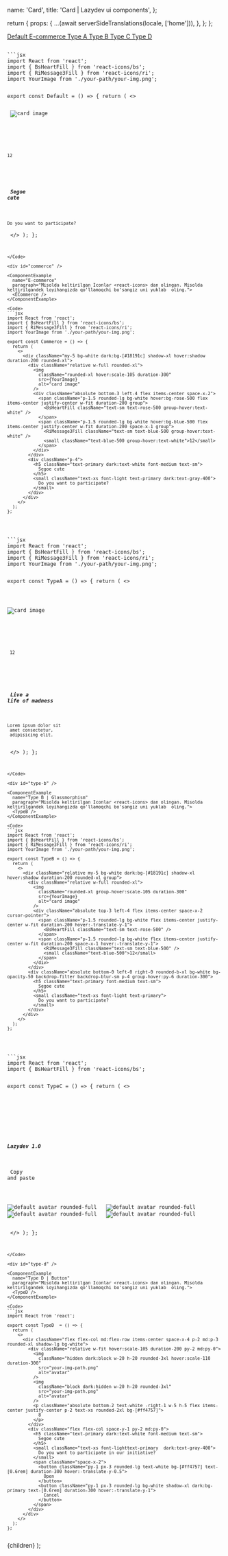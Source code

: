 


  name: 'Card',
  title: 'Card | Lazydev ui components',
};

  return {
    props: {
      ...(await serverSideTranslations(locale, ['home'])),
    },
  };
};

<SidebarLink>
  <a href="#default" className="text-right">
    Default
  </a>
  <a href="#commerce" className="text-right">
    E-commerce
  </a>
  <a href="#typea" className="text-right">
    Type A
  </a>
  <a href="#type-b" className="text-right">
    Type B
  </a>
  <a href="#type-c" className="text-right">
    Type C
  </a>
  <a href="#type-d" className="text-right">
    Type D
  </a>
</SidebarLink>

<PrevAndNext
  leftPath="/docs/components/toast"
  rightPath="/docs/components/tag-input"
/>

<div id="default" />

<ComponentExample
  name="Default"
  paragraph="Misolda keltirilgan Iconlar <react-icons> dan olingan. Misolda keltirilgandek loyihangizda qo'llamoqchi bo'sangiz uni yuklab  oling.">
  <Default />
</ComponentExample>

<Code>
```jsx
import React from 'react';
import { BsHeartFill } from 'react-icons/bs';
import { RiMessage3Fill } from 'react-icons/ri';
import YourImage from './your-path/your-img.png';

export const Default = () => {
  return (
    <>
      <div className="my-5 bg-white dark:bg-[#18191c] shadow-xl hover:shadow duration-200 rounded-xl">
        <div className="relative w-full rounded-xl">
          <img
            className="rounded-xl hover:scale-105 duration-300"
            src={YourImage}
            alt="card image"
          />
          <div className="absolute bottom-3 left-4 flex items-center space-x-2">
            <span className="p-1.5 rounded-lg bg-white hover:bg-rose-500 flex items-center justify-center w-fit duration-200 group">
              <BsHeartFill className="text-sm text-rose-500 group-hover:text-white" />
            </span>
            <span className="p-1.5 rounded-lg bg-white hover:bg-blue-500 flex items-center justify-center w-fit duration-200 space-x-1 group">
              <RiMessage3Fill className="text-sm text-blue-500 group-hover:text-white" />
              <small className="text-blue-500 group-hover:text-white">12</small>
            </span>
          </div>
        </div>
        <div className="p-4">
          <h5 className="text-primary dark:text-white font-medium text-sm">
            Segoe cute
          </h5>
          <small className="text-xs font-light text-primary dark:text-gray-400">
            Do you want to participate?
          </small>
        </div>
      </div>
    </>
  );
};
````
</Code>

<div id="commerce" />

<ComponentExample
  name="E-commerce"
  paragraph="Misolda keltirilgan Iconlar <react-icons> dan olingan. Misolda keltirilgandek loyihangizda qo'llamoqchi bo'sangiz uni yuklab  oling.">
  <ECommerce />
</ComponentExample>

<Code>
```jsx
import React from 'react';
import { BsHeartFill } from 'react-icons/bs';
import { RiMessage3Fill } from 'react-icons/ri';
import YourImage from './your-path/your-img.png';

export const Commerce = () => {
  return (
    <>
      <div className="my-5 bg-white dark:bg-[#18191c] shadow-xl hover:shadow duration-200 rounded-xl">
        <div className="relative w-full rounded-xl">
          <img
            className="rounded-xl hover:scale-105 duration-300"
            src={YourImage}
            alt="card image"
          />
          <div className="absolute bottom-3 left-4 flex items-center space-x-2">
            <span className="p-1.5 rounded-lg bg-white hover:bg-rose-500 flex items-center justify-center w-fit duration-200 group">
              <BsHeartFill className="text-sm text-rose-500 group-hover:text-white" />
            </span>
            <span className="p-1.5 rounded-lg bg-white hover:bg-blue-500 flex items-center justify-center w-fit duration-200 space-x-1 group">
              <RiMessage3Fill className="text-sm text-blue-500 group-hover:text-white" />
              <small className="text-blue-500 group-hover:text-white">12</small>
            </span>
          </div>
        </div>
        <div className="p-4">
          <h5 className="text-primary dark:text-white font-medium text-sm">
            Segoe cute
          </h5>
          <small className="text-xs font-light text-primary dark:text-gray-400">
            Do you want to participate?
          </small>
        </div>
      </div>
    </>
  );
};
````
</Code>

<div id="typea" />

<ComponentExample
  name="Type A"
  paragraph="Misolda keltirilgan Iconlar <react-icons> dan olingan. Misolda keltirilgandek loyihangizda qo'llamoqchi bo'sangiz uni yuklab  oling.">
  <TypeA />
</ComponentExample>

<Code>
```jsx
import React from 'react';
import { BsHeartFill } from 'react-icons/bs';
import { RiMessage3Fill } from 'react-icons/ri';
import YourImage from './your-path/your-img.png';

export const TypeA = () => {
  return (
    <>
      <div className="flex bg-white dark:bg-[#18191c] shadow-xl hover:shadow rounded-xl hover:scale-105 duration-300">
        <div>
          <div className="relative w-full scale-100">
            <img className="rounded-xl" src={YourImage} alt="card image" />
            <div className="absolute bottom-3 left-4 flex items-center space-x-2">
              <span className="p-1.5 rounded-lg bg-white hover:bg-rose-500 flex items-center justify-center w-fit group duration-200">
                <BsHeartFill className="text-sm text-rose-500 group-hover:text-white" />
              </span>
              <span className="p-1.5 rounded-lg bg-white hover:bg-blue-500 flex items-center justify-center w-fit group duration-200 space-x-1">
                <RiMessage3Fill className="text-sm text-blue-500 group-hover:text-white" />
                <small className="text-blue-500 group-hover:text-white">
                  12
                </small>
              </span>
            </div>
          </div>
        </div>
        <div className="p-4">
          <h5 className="text-primary dark:text-white font-medium text-sm">
            Live a life of madness
          </h5>
          <small className="text-xs font-light text-primary dark:text-gray-400">
            Lorem ipsum dolor sit <br /> amet consectetur, <br /> adipisicing
            elit.
          </small>
        </div>
      </div>
    </>
  );
};
```
</Code>

<div id="type-b" />

<ComponentExample
  name="Type B | Glassmorphism"
  paragraph="Misolda keltirilgan Iconlar <react-icons> dan olingan. Misolda keltirilgandek loyihangizda qo'llamoqchi bo'sangiz uni yuklab  oling.">
  <TypeB />
</ComponentExample>

<Code>
```jsx
import React from 'react';
import { BsHeartFill } from 'react-icons/bs';
import { RiMessage3Fill } from 'react-icons/ri';
import YourImage from './your-path/your-img.png';

export const TypeB = () => {
  return (
    <>
      <div className="relative my-5 bg-white dark:bg-[#18191c] shadow-xl hover:shadow duration-200 rounded-xl group">
        <div className="relative w-full rounded-xl">
          <img
            className="rounded-xl group-hover:scale-105 duration-300"
            src={YourImage}
            alt="card image"
          />
          <div className="absolute top-3 left-4 flex items-center space-x-2 cursor-pointer">
            <span className="p-1.5 rounded-lg bg-white flex items-center justify-center w-fit duration-200 hover:-translate-y-1">
              <BsHeartFill className="text-sm text-rose-500" />
            </span>
            <span className="p-1.5 rounded-lg bg-white flex items-center justify-center w-fit duration-200 space-x-1 hover:-translate-y-1">
              <RiMessage3Fill className="text-sm text-blue-500" />
              <small className="text-blue-500">12</small>
            </span>
          </div>
        </div>
        <div className="absolute bottom-0 left-0 right-0 rounded-b-xl bg-white bg-opacity-50 backdrop-filter backdrop-blur-sm p-4 group-hover:py-6 duration-300">
          <h5 className="text-primary font-medium text-sm">
            Segoe cute
          </h5>
          <small className="text-xs font-light text-primary">
            Do you want to participate?
          </small>
        </div>
      </div>
    </>
  );
};
```
</Code>

<div id="type-c" />

<ComponentExample
  name="Type C | Unilateral"
  paragraph="Misolda keltirilgan Iconlar <react-icons> dan olingan. Misolda keltirilgandek loyihangizda qo'llamoqchi bo'sangiz uni yuklab  oling.">
  <TypeC />
</ComponentExample>

<Code>
```jsx
import React from 'react';
import { BsHeartFill } from 'react-icons/bs';

export const TypeC = () => {
  return (
    <>
      <div className="w-[10rem] md:w-[13rem]">
        <div className="relative hover:scale-105 duration-200">
          <img
            className="hidden dark:block rounded-r-3xl"
            src="your-img-path.png"
            alt=""
          />
          <img
            className="block dark:hidden rounded-r-3xl"
            src="your-img-path.png"
            alt=""
          />
          <BsHeartFill className="absolute -top-2 -left-2 h-8 w-8 p-2 rounded-lg flex items-center justify-center bg-white shadow-lg dark:bg-primary text-[#ff4757] text-xl" />
        </div>
        <div className="flex flex-col items-start space-y-1 md:space-y-0 md:flex-row md:items-center justify-between">
          <div>
            <h5 className="text-primary dark:text-white font-semibold text-sm">
              Lazydev 1.0
            </h5>
            <p className="text-xs text-primary font-medium dark:text-gray-400">
              Copy and paste
            </p>
          </div>
          <div className="flex items-center -space-x-3 cursor-pointer">
            <span>
              <img
                className="w-8 rounded-full group-hover:scale-105 duration-200"
                src="your-img-path.png"
                title="Verified avatar user"
                alt="default avatar rounded-full"
              />
            </span>
            <span>
              <img
                className="w-8 rounded-full group-hover:scale-105 duration-200"
                src="your-img-path.png"
                title="Unread messages"
                alt="default avatar rounded-full"
              />
            </span>
            <span>
              <img
                className="w-8 rounded-full group-hover:scale-105 duration-200"
                src="your-img-path.png"
                title="Edit user"
                alt="default avatar rounded-full"
              />
            </span>
            <span>
              <img
                className="w-8 rounded-full group-hover:scale-105 duration-200"
                src="your-img-path.png"
                title="Online user"
                alt="default avatar rounded-full"
              />
            </span>
          </div>
        </div>
      </div>
    </>
  );
};
```
</Code>

<div id="type-d" />

<ComponentExample
  name="Type D | Button"
  paragraph="Misolda keltirilgan Iconlar <react-icons> dan olingan. Misolda keltirilgandek loyihangizda qo'llamoqchi bo'sangiz uni yuklab  oling.">
  <TypeD />
</ComponentExample>

<Code>
```jsx
import React from 'react';

export const TypeD  = () => {
  return (
    <>
      <div className="flex flex-col md:flex-row items-center space-x-4 p-2 md:p-3 rounded-xl shadow-lg bg-white">
        <div className="relative w-fit hover:scale-105 duration-200 py-2 md:py-0">
          <img
            className="hidden dark:block w-20 h-20 rounded-3xl hover:scale-110 duration-300"
            src="your-img-path.png"
            alt="avatar"
          />
          <img
            className="block dark:hidden w-20 h-20 rounded-3xl"
            src="your-img-path.png"
            alt="avatar"
          />
          <p className="absolute bottom-2 text-white -right-1 w-5 h-5 flex items-center justify-center p-2 text-xs rounded-2xl bg-[#ff4757]">
            8
          </p>
        </div>
        <div className="flex flex-col space-y-1 py-2 md:py-0">
          <h5 className="text-primary dark:text-white font-medium text-sm">
            Segoe cute
          </h5>
          <small className="text-xs font-lighttext-primary  dark:text-gray-400">
            Do you want to participate in our initiative?
          </small>
          <span className="space-x-2">
            <button className="py-1 px-3 rounded-lg text-white bg-[#ff4757] text-[0.6rem] duration-300 hover:-translate-y-0.5">
              Open
            </button>
            <button className="py-1 px-3 rounded-lg bg-white shadow-xl dark:bg-primary text-[0.6rem] duration-300 hover:-translate-y-1">
              Cancel
            </button>
          </span>
        </div>
      </div>
    </>
  );
};
```
</Code>

  <NestedLayout name={meta.name} title={meta.title}>
    {children}
  </NestedLayout>
);
